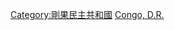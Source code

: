 {{Catnav|頁面分類|地理|大洲|非洲|非洲歷史}}
{{Catnav|頁面分類|地理|国家|非洲国家|剛果民主共和國}}
{{Catnav|頁面分類|地理|国家|按國家分類|各國歷史}}
{{Catnav|頁面分類|各種主題的頁面分類|按國家分類|各國歷史}}
{{Catnav|頁面分類|历史|各國歷史}}
{{Catnav|頁面分類|历史|各區域的歷史|非洲歷史}}
{{Commons category|History of the Democratic Republic of the Congo}}

[[Category:剛果民主共和國|Category:剛果民主共和國]]
[[Category:非洲各國歷史|Congo, D.R.]]